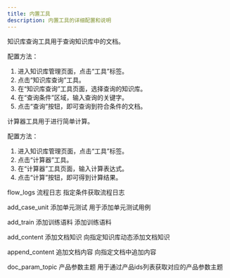 ---
title: 内置工具
description: 内置工具的详细配置和说明
---



<Accordions title="内置工具">

<Accordion title="知识库查询">

知识库查询工具用于查询知识库中的文档。

配置方法：

1. 进入知识库管理页面，点击“工具”标签。
2. 点击“知识库查询”工具。
3. 在“知识库查询”工具页面，选择查询的知识库。
4. 在“查询条件”区域，输入查询的关键字。
5. 点击“查询”按钮，即可查询到符合条件的文档。

</Accordion>

<Accordion title="计算器">

计算器工具用于进行简单计算。

配置方法：

1. 进入知识库管理页面，点击“工具”标签。
2. 点击“计算器”工具。
3. 在“计算器”工具页面，输入计算表达式。
4. 点击“计算”按钮，即可得到计算结果。

</Accordion>

<Accordion title="流程日志">
flow_logs	流程日志	指定条件获取流程日志
</Accordion>
<Accordion title="添加单元测试">
		
add_case_unit	添加单元测试	用于添加单元测试用例

</Accordion>
<Accordion title="添加训练语料">

add_train	添加训练语料	添加训练语料

</Accordion>
<Accordion title="添加文档知识">

add_content	添加文档知识	向指定知识库动态添加文档知识

</Accordion>
<Accordion title="追加文档内容">
		
append_content	追加文档内容	向指定文档中追加内容


</Accordion>
<Accordion title="产品参数主题">

doc_param_topic	产品参数主题	用于通过产品ids列表获取对应的产品参数主题

</Accordion>

</Accordions>
		
